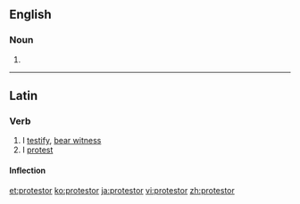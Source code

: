 ==English==

===Noun===
{{en-noun}}

#{{alternative spelling of|protester}}

----
==Latin==

===Verb===
{{la-verb|protestor|prōtestor|protestari|prōtestārī|protestatus|prōtestātus sum}}

# I [[testify]], [[bear witness]]
# I [[protest]]

====Inflection====
{{la-conj-1st-depon|prōtest|prōtestāt|11=protest|22=protestat}}

[[et:protestor]]
[[ko:protestor]]
[[ja:protestor]]
[[vi:protestor]]
[[zh:protestor]]